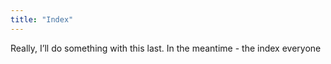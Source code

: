 ```yaml
---
title: "Index"
---
```

Really, I'll do something with this last.  In the meantime - the index everyone